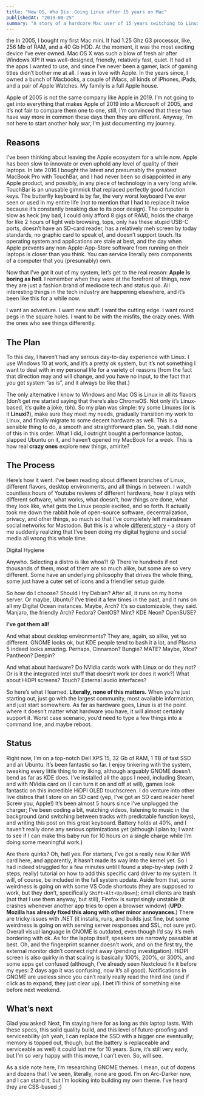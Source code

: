 ```yaml
---
title: "New OS, Who Dis: Going Linux after 15 years on Mac"
publishedAt: "2019-08-25"
summary: "A story of a hardcore Mac user of 15 years switching to Linux and loving it."
---
```


the In 2005, I bought my first Mac mini. It had 1.25 Ghz G3 processor, like, 256 Mb of RAM, and a 40 Gb HDD. At the moment, it was the most exciting device I’ve ever owned. Mac OS X was such a blow of fresh air after Windows XP! It was well-designed, friendly, relatively fast, quiet. It had all the apps I wanted to use, and since I’ve never been a gamer, lack of gaming titles didn’t bother me at all. I was in love with Apple. In the years since, I owned a bunch of Macbooks, a couple of iMacs, all kinds of iPhones, iPads, and a pair of Apple Watches. My family is a full Apple house.

Apple of 2005 is not the same company like Apple in 2019. I’m not going to get into everything that makes Apple of 2019 into a Microsoft of 2005, and it’s not fair to compare them one to one, still, I’m convinced that these two have way more in common these days then they are different. Anyway, I’m not here to start another holy war, I’m just documenting my journey.

## ****Reasons****

I’ve been thinking about leaving the Apple ecosystem for a while now. Apple has been slow to innovate or even uphold any level of quality of their laptops. In late 2016 I bought the latest and presumably the greatest MacBook Pro with TouchBar, and I had never been so disappointed in any Apple product, and possibly, in any piece of technology in a very long while. TouchBar is an unusable gimmick that replaced perfectly good function keys. The butterfly keyboard is by far, the very worst keyboard I’ve ever seen or used in my entire life (not to mention that I had to replace it twice because it’s constantly breaking due to its poor design). The computer is slow as heck (my bad, I could only afford 8 gigs of RAM), holds the charge for like 2 hours of light web browsing, tops, only has these stupid USB-C ports, doesn’t have an SD-card reader, has a relatively meh screen by today standards, no graphic card to speak of, and doesn’t support touch. Its operating system and applications are stale at best, and the day when Apple prevents any non-Apple-App-Store software from running on their laptops is closer than you think. You can service literally zero components of a computer that you (presumably) own.

Now that I’ve got it out of my system, let’s get to the real reason: ****Apple is boring as hell****. I remember when they were at the forefront of things, now they are just a fashion brand of mediocre tech and status quo. All interesting things in the tech industry are happening elsewhere, and it’s been like this for a while now.

I want an adventure. I want new stuff. I want the cutting edge. I want round pegs in the square holes. I want to be with the misfits, the crazy ones. With the ones who see things differently.

## ****The Plan****

To this day, I haven’t had any serious day-to-day experience with Linux. I use Windows 10 at work, and it’s a pretty ok system, but it’s not something I want to deal with in my personal life for a variety of reasons (from the fact that direction may and will change, and you have no input, to the fact that you get system “as is”, and it always be like that.)

The only alternative I know to Windows and Mac OS is Linux in all its flavors (don’t get me started saying that there’s also ChromeOS. Not only it’s Linux-based, it’s quite a joke, tbh). So my plan was simple: try some Linuxes (or is it __Linuxi?__), make sure they meet my needs, gradually transition my work to Linux, and finally migrate to some decent hardware as well. This is a sensible thing to do, a smooth and straightforward plan. So, yeah. I did none of this in this order. What I did, I outright bought a performance laptop, slapped Ubuntu on it, and haven’t opened my MacBook for a week. This is how real __crazy ones__ explore new things, amirite?

## ****The Process****

Here’s how it went. I’ve been reading about different branches of Linux, different flavors, desktop environments, and all things in between. I watch countless hours of Youtube reviews of different hardware, how it plays with different software, what works, what doesn’t, how things are done, what they look like, what gets the Linux people excited, and so forth. It actually took me down the rabbit hole of open-source software, decentralization, privacy, and other things, so much so that I’ve completely left mainstream social networks for Mastodon. But this is a whole [different story](https://rosnovsky.us/blog/2019/08/21/digital-hygiene/) - a story of me suddenly realizing that I’ve been doing my digital hygiene and social media all wrong this whole time.

Digital Hygiene

Anywho. Selecting a distro is like whoa?! 😲 There're hundreds if not thousands of them, most of them are so much alike, but some are so very different. Some have an underlying philosophy that drives the whole thing, some just have a cuter set of icons and a friendlier setup guide.

So how do I choose? Should I try Debian? After all, it runs on my home server. Or maybe, Ubuntu? I’ve tried it a few times in the past, and it runs on all my Digital Ocean instances. Maybe, Arch? It’s so customizable, they said. Manjaro, the friendly Arch? Fedora? CentOS? Mint? KDE Neon? OpenSUSE?

__I’ve got them all!__

And what about desktop environments? They are, again, so alike, yet so different. GNOME looks ok, but KDE people tend to bash it a lot, and Plasma 5 indeed looks amazing. Perhaps, Cinnamon? Bungie? MATE? Maybe, Xfce? Pantheon? Deepin?

And what about hardware? Do NVidia cards work with Linux or do they not? Or is it the integrated Intel stuff that doesn’t work (or does it work?) What about HiDPI screens? Touch? External audio interfaces?

So here’s what I learned. ****Literally, none of this matters.**** When you’re just starting out, just go with the largest community, most available information, and just start somewhere. As far as hardware goes, Linux is at the point where it doesn’t matter what hardware you have, it will almost certainly support it. Worst case scenario, you’d need to type a few things into a command line, and maybe reboot.

## ****Status****

Right now, I’m on a top-notch Dell XPS 15, 32 Gb of RAM, 1 TB of fast SSD and an Ubuntu. It’s been fantastic so far. I enjoy tinkering with the system, tweaking every little thing to my liking, although arguably GNOME doesn’t bend as far as KDE does. I’ve installed all the apps I need, including Steam, and with NVidia card on (I can turn it on and off at will), games look fantastic on this incredible HiDPI OLED touchscreen. I do venture into other live distros that I store on an SD card (yep, I’ve got an SD card reader here! Screw you, Apple!) It’s been almost 5 hours since I’ve unplugged the charger; I’ve been coding a bit, watching videos, listening to music in the background (and switching between tracks with predictable function keys), and writing this post on this great keyboard. Battery holds at 40%, and I haven’t really done any serious optimizations yet (although I plan to; I want to see if I can make this baby run for 10 hours on a single charge while I’m doing some meaningful work.)

Are there quirks? Oh, hell yes. For starters, I’ve got a really new Killer Wifi card here, and apparently, it hasn’t made its way into the kernel yet. So I had indeed struggled for a few minutes until I found a step-by-step (with 2 steps, really) tutorial on how to add this specific card driver to my system. It will, of course, be included in the fall system update. Aside from that, some weirdness is going on with some VS Code shortcuts (they are supposed to work, but they don’t, specifically `Shift+Alt+Up/Down`); email clients are trash (not that I use them anyway, but still), Firefox is surprisingly unstable (it crashes whenever another app tries to open a browser window) (****UPD****: __Mozilla has already fixed this along with other minor annoyances__.) There are tricky issues with .NET (it installs, runs, and builds just fine, but some weirdness is going on with serving server responses and SSL, not sure yet). Overall visual language in GNOME is outdated, even though I’d say it’s meh bordering with ok. As for the laptop itself, speakers are narrowly passable at best. Oh, and the fingerprint scanner doesn’t work, and on the first try, the external monitor didn’t connect right away (pending investigation). HiDPI screen is also quirky in that scaling is basically 100%, 200%, or 300%, and some apps get confused (although, I’ve already seen Nextcloud fix it before my eyes: 2 days ago it was confusing, now it’s all good). Notifications in GNOME are useless since you can’t really really read the third line (and if click as to expand, they just clear up). I bet I’ll think of something else before next weekend.

## ****What’s next****

Glad you asked! Next, I’m staying here for as long as this laptop lasts. With these specs, this solid quality build, and this level of future-proofing and serviceability (oh yeah, I can replace the SSD with a bigger one eventually; memory is topped out, though, but the battery is replaceable and serviceable as well) it could last me for 10 years. Sure, it’s still very early, but I’m so very happy with this move, I can’t even. So, will see.

As a side note here, I’m researching GNOME themes. I mean, out of dozens and dozens that I’ve seen, literally, none are good. I’m on Arc-Darker now, and I can stand it, but I’m looking into building my own theme. I’ve heard they are CSS-based ;)
